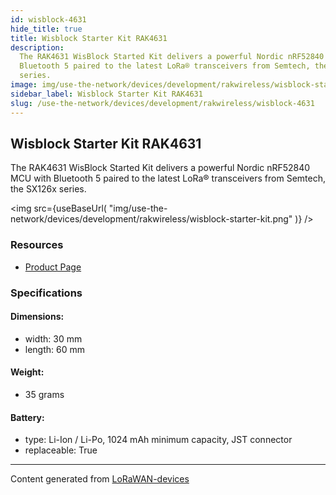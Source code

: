 ```yaml
---
id: wisblock-4631
hide_title: true
title: Wisblock Starter Kit RAK4631
description:
  The RAK4631 WisBlock Started Kit delivers a powerful Nordic nRF52840 MCU with
  Bluetooth 5 paired to the latest LoRa® transceivers from Semtech, the SX126x
  series.
image: img/use-the-network/devices/development/rakwireless/wisblock-starter-kit.png
sidebar_label: Wisblock Starter Kit RAK4631
slug: /use-the-network/devices/development/rakwireless/wisblock-4631
---
```



## Wisblock Starter Kit RAK4631

The RAK4631 WisBlock Started Kit delivers a powerful Nordic nRF52840 MCU with
Bluetooth 5 paired to the latest LoRa® transceivers from Semtech, the SX126x
series.

<img
  src={useBaseUrl(
    "img/use-the-network/devices/development/rakwireless/wisblock-starter-kit.png"
  )}
/>

### Resources

- [Product Page](https://docs.rakwireless.com/Product-Categories/WisBlock/RAK4631/Overview/)

### Specifications

#### Dimensions:

- width: 30 mm
- length: 60 mm

#### Weight:

- 35 grams

#### Battery:

- type: Li-Ion / Li-Po, 1024 mAh minimum capacity, JST connector
- replaceable: True

---

Content generated from
[LoRaWAN-devices](https://github.com/TheThingsNetwork/lorawan-devices)
